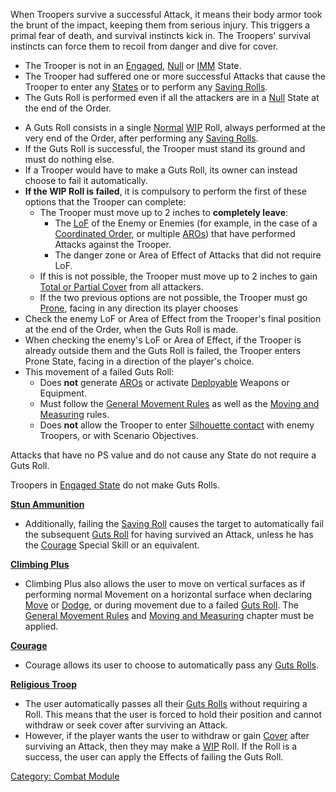 {{n5-section-combat-module}}


When Troopers survive a successful Attack, it means their body armor took the brunt of the impact, keeping them from serious injury. This triggers a primal fear of death, and survival instincts kick in. The Troopers' survival instincts can force them to recoil from danger and dive for cover.

{{css_skillbox |black| GUTS ROLL}}
{{Requirements}}
* The Trooper is not in an [[Engaged]], [[Null]] or [[IMM]] State.
* The Trooper had suffered one or more successful Attacks that cause the Trooper to enter any [[State]]s or to perform any [[Saving Rolls]].
* The Guts Roll is performed even if all the attackers are in a [[Null]] State at the end of the Order.

{{effects}}
* A Guts Roll consists in a single [[Normal Roll | Normal]] [[WIP]] Roll, always performed at the very end of the Order, after performing any [[Saving Roll]]s.
* If the Guts Roll is successful, the Trooper must stand its ground and must do nothing else.
* If a Trooper would have to make a Guts Roll, its owner can instead choose to fail it automatically.
* '''If the WIP Roll is failed''', it is compulsory to perform the first of these options that the Trooper can complete:
** The Trooper must move up to 2 inches to '''completely leave''':
*** The [[LoF]] of the Enemy or Enemies (for example, in the case of a [[Coordinated Order]], or multiple [[ARO]]s) that have performed Attacks against the Trooper.
*** The danger zone or Area of Effect of Attacks that did not require LoF.
** If this is not possible, the Trooper must move up to 2 inches to gain [[Cover | Total or Partial Cover]] from all attackers.
** If the two previous options are not possible, the Trooper must go [[Prone]], facing in any direction its player chooses
* Check the enemy LoF or Area of Effect from the Trooper's final position at the end of the Order, when the Guts Roll is made.
* When checking the enemy's LoF or Area of Effect, if the Trooper is already outside them and the Guts Roll is failed, the Trooper enters Prone State, facing in a direction of the player's choice.
* This movement of a failed Guts Roll:
** Does '''not''' generate [[ARO]]s or activate [[Deployable]] Weapons or Equipment.
** Must follow the [[General Movement Rules]] as well as the [[Moving and Measuring]] rules.
** Does '''not''' allow the Trooper to enter [[Silhouette contact]] with enemy Troopers, or with Scenario Objectives.
{{css_skillbox-end}}


{{important-start}}
Attacks that have no PS value and do not cause any State do not require a Guts Roll. 
{{important-end}}


{{remember-start}}
Troopers in [[Engaged State]] do not make Guts Rolls.
{{remember-end}}


{{see-also}}
'''[[Stun Ammunition]]'''
* Additionally, failing the [[Saving Roll]] causes the target to automatically fail the subsequent [[Guts Roll]] for having survived an Attack, unless he has the [[Courage]] Special Skill or an equivalent.


'''[[Climbing Plus]]'''
* Climbing Plus also allows the user to move on vertical surfaces as if performing normal Movement on a horizontal surface when declaring [[Move]] or [[Dodge]], or during movement due to a failed [[Guts Roll]]. The [[General Movement Rules]] and [[Moving and Measuring]] chapter must be applied. 


'''[[Courage]]'''
* Courage allows its user to choose to automatically pass any [[Guts Roll]]s.


'''[[Religious Troop]]'''
* The user automatically passes all their [[Guts Roll]]s without requiring a Roll. This means that the user is forced to hold their position and cannot withdraw or seek cover after surviving an Attack.
* However, if the player wants the user to withdraw or gain [[Cover]] after surviving an Attack, then they may make a [[WIP]] Roll. If the Roll is a success, the user can apply the Effects of failing the Guts Roll.
{{see-also-end}}



{{n5-section-combat-module}}



[[Category: Combat Module]]